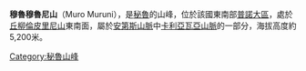 {{Coord|14|1|59|S|70|9|58|W|display=title}}

'''穆魯穆魯尼山'''（Muro Muruni），是[[秘魯|秘魯]]的山峰，位於該國東南部[[普諾大區|普諾大區]]，處於[[丘柳倫皮里尼山|丘柳倫皮里尼山]]東南面，屬於[[安第斯山脈|安第斯山脈]]中[[卡利亞瓦亞山脈|卡利亞瓦亞山脈]]的一部分，海拔高度約5,200米。

{{Peru-geo-stub}}
[[Category:秘魯山峰|Category:秘魯山峰]]